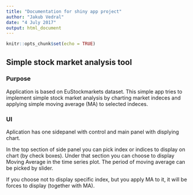 ```yaml
---
title: "Documentation for shiny app project"
author: "Jakub Vedral"
date: "4 July 2017"
output: html_document
---
```


```r
knitr::opts_chunk$set(echo = TRUE)
``` 

## Simple stock market analysis tool  

### Purpose

Application is based on EuStockmarkets dataset. This simple app tries to implement simple stock market analysis by charting
market indeces and applying simple moving average (MA) to selected indeces.

### UI

Aplication has one sidepanel with control and main panel with displying chart.

In the top section of side panel you can pick index or indices to display on chart (by check boxes).
Under that section you can choose to display Moving Average in the time series plot.
The period of moving average can be picked by slider.

If you choose not to display specific index, but you apply MA to it, it will be forces to display (together with MA).
